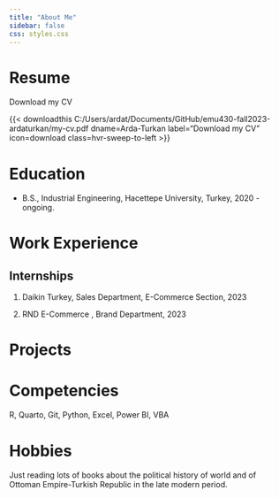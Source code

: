 ```yaml
---
title: "About Me"
sidebar: false
css: styles.css
---
```


# Resume

Download my CV

{{< downloadthis C:/Users/ardat/Documents/GitHub/emu430-fall2023-ardaturkan/my-cv.pdf dname=Arda-Turkan label="Download my CV" icon=download class=hvr-sweep-to-left >}}

# Education

-   B.S., Industrial Engineering, Hacettepe University, Turkey, 2020 - ongoing.

# Work Experience

## Internships

1.  Daikin Turkey, Sales Department, E-Commerce Section, 2023

2.  RND E-Commerce , Brand Department, 2023

# Projects

# Competencies

R, Quarto, Git, Python, Excel, Power BI, VBA

# Hobbies

Just reading lots of books about the political history of world and of Ottoman Empire-Turkish Republic in the late modern period.
